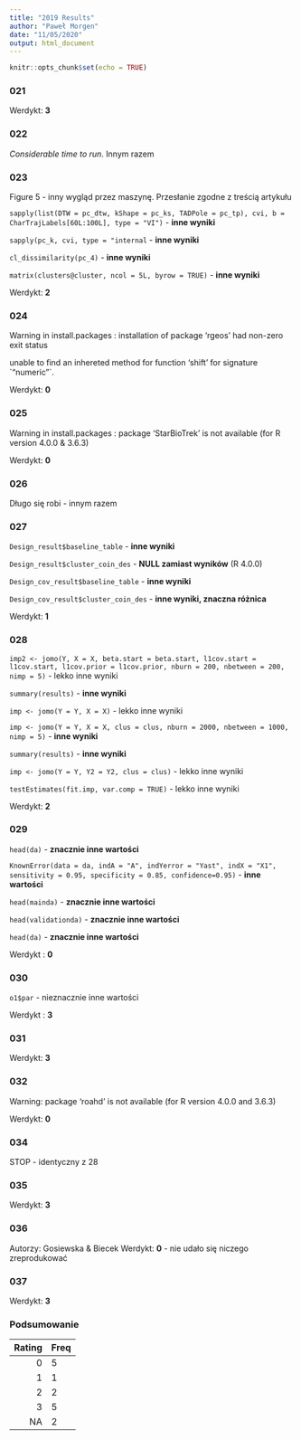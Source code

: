 ```yaml
---
title: "2019 Results"
author: "Paweł Morgen"
date: "11/05/2020"
output: html_document
---
```


```r
knitr::opts_chunk$set(echo = TRUE)
```

### 021

Werdykt: **3**

### 022

*Considerable time to run*. Innym razem

### 023
Figure 5 - inny wygląd przez maszynę. Przesłanie zgodne z treścią artykułu

`sapply(list(DTW = pc_dtw, kShape = pc_ks, TADPole = pc_tp), cvi, b = CharTrajLabels[60L:100L], type = "VI")` - **inne wyniki**

`sapply(pc_k, cvi, type = "internal` - **inne wyniki**

`cl_dissimilarity(pc_4)` - **inne wyniki**

`matrix(clusters@cluster, ncol = 5L, byrow = TRUE)` - **inne wyniki**

Werdykt: **2**

### 024
Warning in install.packages :
  installation of package ‘rgeos’ had non-zero exit status

unable to find an inhereted method for function 'shift' for signature \`"numeric"\`.

Werdykt: **0**

### 025
Warning in install.packages :
  package ‘StarBioTrek’ is not available (for R version 4.0.0 & 3.6.3)

Werdykt: **0**

### 026
Długo się robi - innym razem

### 027
`Design_result$baseline_table` - **inne wyniki**

`Design_result$cluster_coin_des` - **NULL zamiast wyników** (R 4.0.0)

`Design_cov_result$baseline_table` - **inne wyniki**

`Design_cov_result$cluster_coin_des` - **inne wyniki, znaczna różnica**

Werdykt: **1**

### 028
`imp2 <- jomo(Y, X = X, beta.start = beta.start, l1cov.start = l1cov.start, l1cov.prior = l1cov.prior, nburn = 200, nbetween = 200, nimp = 5)` - lekko inne wyniki

`summary(results)` - **inne wyniki**

`imp <- jomo(Y = Y, X = X)` - lekko inne wyniki

`imp <- jomo(Y = Y, X = X, clus = clus, nburn = 2000, nbetween = 1000, nimp = 5)` - **inne wyniki**

`summary(results)` - **inne wyniki**

`imp <- jomo(Y = Y, Y2 = Y2, clus = clus)` - lekko inne wyniki

`testEstimates(fit.imp, var.comp = TRUE)` - lekko inne wyniki

Werdykt: **2**

### 029

`head(da)` - **znacznie inne wartości**

`KnownError(data = da, indA = "A", indYerror = "Yast", indX = "X1", sensitivity = 0.95, specificity = 0.85, confidence=0.95)` - **inne wartości**

`head(mainda)`  - **znacznie inne wartości**

`head(validationda)`  - **znacznie inne wartości**

`head(da)` - **znacznie inne wartości**

Werdykt : **0**

### 030
`o1$par` - nieznacznie inne wartości

Werdykt : **3**

### 031 

Werdykt: **3**

### 032
Warning: package ‘roahd’ is not available (for R version 4.0.0 and 3.6.3)

Werdykt: **0**

### 034
STOP - identyczny z 28

### 035
Werdykt: **3**

### 036
Autorzy: Gosiewska & Biecek
Werdykt: **0** - nie udało się niczego zreprodukować

### 037

Werdykt: **3**

### Podsumowanie

|Rating|Freq|
|-----:|:---|
|0     |5   |
|1     |1   |
|2     |2   |
|3     |5   |
|NA    |2   |